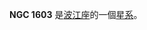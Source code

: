 {{NGCInfoBox|NGCID=NGC 1603|發現者=威廉·帕森思|發現日期=1849年1月14日|其他編號=MCG -1-12-19 NPM1G -05.0199|曆元=J2000.0|赤經=4時31分49.9秒
|赤緯=-5°5'38"|星座=波江座|星體=星系|星等=13.8|表面亮度=12.9|藍等=14.8}}

'''NGC 1603''' 是[[波江座|波江座]]的一個[[星系|星系]]。

{{NGCReference|1603}}
{{Catalogs|NGC=1603}}